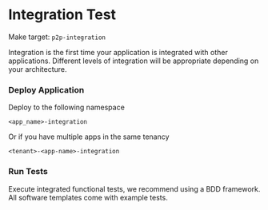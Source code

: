 # Integration Test

Make target: `p2p-integration`

Integration is the first time your application is integrated with other applications.
Different levels of integration will be appropriate depending on your architecture.

### Deploy Application

Deploy to the following namespace

`<app_name>-integration`

Or if you have multiple apps in the same tenancy

`<tenant>-<app-name>-integration`

### Run Tests

Execute integrated functional tests, we recommend using a BDD framework. All software templates come with example tests.
